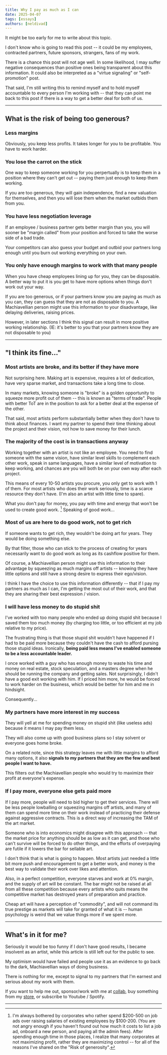 ```yaml
---
title: Why I pay as much as I can
date: 2025-04-07
tags: [essays]
authors: [neldivad]
---
```


It might be too early for me to write about this topic. 

I don't know who is going to read this post -- it could be my employees, contracted partners, future sponsors, strangers, fans of my work. 

<!--truncate--> 

There is a chance this post will not age well. In some likelihood, I may suffer negative consequences than positive ones being transparent about this information. It could also be interpreted as a "virtue signaling" or "self-promotion" post. 

That said, I'm still writing this to remind myself and to hold myself accountable to every person I'm working with -- that they can point me back to this post if there is a way to get a better deal for both of us. 

---

## What is the risk of being too generous? 
### Less margins
Obviously, you keep less profits. It takes longer for you to be profitable. You have to work harder. 

### You lose the carrot on the stick 
One way to keep someone working for you perpertually is to keep them in a position where they can't get out -- paying them just enough to keep them working. 

If you are too generous, they will gain independence, find a new valuation for themselves, and then you will lose them when the market outbids them from you. 

### You have less negotiation leverage
If an employee / business partner gets better margin than you, you will sooner be "margin called" from your position and forced to take the worse side of a bad trade. 

Your competitors can also guess your budget and outbid your partners long enough until you burn out working everything on your own. 

### You only have enough margins to work with that many people
When you have cheap employees lining up for you, they can be disposable. A better way to put it is you get to have more options when things don't work out your way. 

If you are too generous, or if your partners know you are paying as much as you can, they can guess that they are not as disposable to you. A Machiavellian person might use this information to your disadvantage, like delaying deliveries, raising prices. 

However, in later sections I think this signal can result in more positive working relationship. (IE: it's better to you that your partners know they are not disposable to you)

---

## "I think its fine..."

### Most artists are broke, and its better if they have more 
Not surprising here. Making art is expensive, requires a lot of dedication, have very sparse market, and transactions take a long time to close. 

In many markets, knowing someone is "broke" is a golden opportunity to squeeze more profit out of them -- this is known as "terms of trade". People with better ToT are in the position to ask for a better deal at the expense of the other. 

That said, most artists perform substantially better when they don't have to think about finances. I want my partner to spend their time thinking about the project and their vision, not how to save money for their lunch. 

### The majority of the cost is in transactions anyway
Working together with an artist is not like an employee. You need to find someone with the same vision, have similar level skills to complement each other work, speak in same languages, have a similar level of motivation to keep working, and chances are you will both be on your own way after each project. 

This means of every 10-50 artists you procure, you only get to work with 1 of them. For most artists who does their work seriously, time is a scarce resource they don't have. (I'm also an artist with little time to spare). 

What you don't pay for money, you pay with time and energy that won't be used to create good work. [^1] Speaking of good work...

[^1]: I'm always bothered by corporates who rather spend $200-500 on job ads over raising salaries of existing employees by $100-200. (You are not angry enough if you haven't found out how much it costs to list a job ad, onboard a new person, and paying all the admin fees). After spending enough time in those places, I realize that many corporates at not maximizing profit, rather they are maximizing control -- for all of the reasons I've shared on the "Risk of generosity".  


### Most of us are here to do good work, not to get rich 
If someone wants to get rich, they wouldn't be doing art for years. They would be doing something else. 

By that filter, those who can stick to the process of creating for years necessarily want to do good work as long as its cashflow positive for them. 

Of course, a Machiavellian person might use this information to their advantage by squeezing as much margins off artists -- knowing they have little options and still have a strong desire to express their ego/vision. 

I think I have the choice to use this information differently -- that if I pay my partners as much as I can, I'm getting the most out of their work, and that they are sharing their best expression / vision. 

### I will have less money to do stupid shit
I've worked with too many people who ended up doing stupid shit because I saved them too much money (by charging too little, or too efficient at my job relative to my price). 

The frustrating thing is that those stupid shit wouldn't have happened if I had to be paid more because they couldn't have the cash to afford pursing those stupid ideas. Ironically, **being paid less means I've enabled someone to be a less accountable leader.** 

I once worked with a guy who has enough money to waste his time and money on real estate, stock speculation, and a masters degree when he should be running the company and getting sales. Not surprisingly, I didn't have a good exit working with him. If I priced him more, he would be forced to work harder on the business, which would be better for him and me in hindsight. 

Consequently...

### My partners have more interest in my success
They will yell at me for spending money on stupid shit (like useless ads) because it means I may pay them less. 

They will also come up with good business plans so I stay solvent or everyone goes home broke. 

On a related note, since this strategy leaves me with little margins to afford many options, it also **signals to my partners that they are the few and best people I want to have.** 

This filters out the Machiavellian people who would try to maximize their profit at everyone's expense. 


### If I pay more, everyone else gets paid more 
If I pay more, people will need to bid higher to get their services. There will be less people lowballing or squeezing margins off artists, and many of them can spend more time on their work instead of practicing their defense against aggressive contracts. This is a direct way of increasing the TAM of the art market. 

Someone who is into economics might disagree with this approach -- that the market price for anything should be as low as it can get, and those who can't survive will be forced to do other things, and the efforts of overpaying are futile if it lowers the bar for sellable art. 

I don't think that is what is going to happen. Most artists just needed a little bit more push and encouragement to get a better work, and money is the best way to validate their work over likes and attention. 

Also, in a perfect competition, everyone starves and work at 0% margin, and the supply of art will be constant. The bar might not be raised at all from all these competition because every artists who quits means the competitive market has destroyed years of preparation and practice. 

Cheap art will have a perception of "commodity", and will not command its true prestige as markets will take for granted of what it is -- human psychology is weird that we value things more if we spent more. 

--- 

## What's in it for me? 
Seriously it would be too funny if I don't have good results, I became insolvent as an artist, while this article is still left out for the public to see. 

My optimism would have failed and people use it as an evidence to go back to the dark, Machiavellian ways of doing business. 

There is nothing for me, except to signal to my partners that I'm earnest and serious about my work with them. 

If you want to help me out, sponsor/work with me at [collab](https://neldivad.github.io/collab), buy something from my [store](https://ko-fi.com/justneldivad), or subscribe to Youtube / Spotify.

---